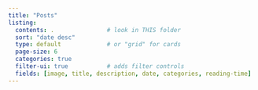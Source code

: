 ```yaml
---
title: "Posts"
listing:
  contents: .               # look in THIS folder
  sort: "date desc"
  type: default             # or "grid" for cards
  page-size: 6
  categories: true
  filter-ui: true           # adds filter controls
  fields: [image, title, description, date, categories, reading-time]
---
```


